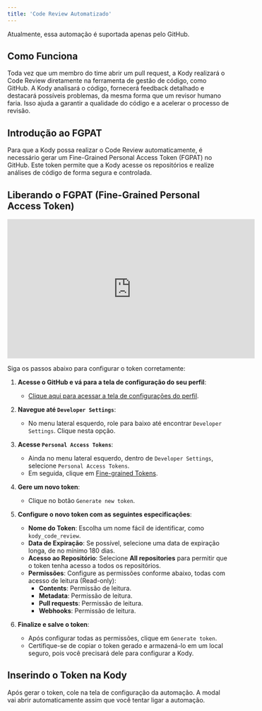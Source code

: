 ```yaml
---
title: 'Code Review Automatizado'
---
```


<Note>Atualmente, essa automação é suportada apenas pelo GitHub.</Note>

## Como Funciona
Toda vez que um membro do time abrir um pull request, a Kody realizará o Code Review diretamente na ferramenta de gestão de código, como GitHub. A Kody analisará o código, fornecerá feedback detalhado e destacará possíveis problemas, da mesma forma que um revisor humano faria. Isso ajuda a garantir a qualidade do código e a acelerar o processo de revisão.

## Introdução ao FGPAT
Para que a Kody possa realizar o Code Review automaticamente, é necessário gerar um Fine-Grained Personal Access Token (FGPAT) no GitHub. Este token permite que a Kody acesse os repositórios e realize análises de código de forma segura e controlada.

## Liberando o FGPAT (Fine-Grained Personal Access Token)

<iframe width="560" height="315" src="https://www.youtube.com/embed/LcmTybPdYHE?si=7dEhKeXQg2EZNoFu" title="YouTube video player" frameborder="0" allow="accelerometer; autoplay; clipboard-write; encrypted-media; gyroscope; picture-in-picture; web-share" referrerpolicy="strict-origin-when-cross-origin" allowfullscreen></iframe>

Siga os passos abaixo para configurar o token corretamente:

1. **Acesse o GitHub e vá para a tela de configuração do seu perfil**:
    - [Clique aqui para acessar a tela de configurações do perfil](https://github.com/settings/profile).

2. **Navegue até `Developer Settings`**:
    - No menu lateral esquerdo, role para baixo até encontrar `Developer Settings`. Clique nesta opção.

3. **Acesse `Personal Access Tokens`**:
    - Ainda no menu lateral esquerdo, dentro de `Developer Settings`, selecione `Personal Access Tokens`.
    - Em seguida, clique em [Fine-grained Tokens](https://github.com/settings/tokens?type=beta).

4. **Gere um novo token**:
    - Clique no botão `Generate new token`.

5. **Configure o novo token com as seguintes especificações**:
    - **Nome do Token**: Escolha um nome fácil de identificar, como `kody_code_review`.
    - **Data de Expiração**: Se possível, selecione uma data de expiração longa, de no mínimo 180 dias.
    - **Acesso ao Repositório**: Selecione **All repositories** para permitir que o token tenha acesso a todos os repositórios.
    - **Permissões**: Configure as permissões conforme abaixo, todas com acesso de leitura (Read-only):
        - **Contents**: Permissão de leitura.
        - **Metadata**: Permissão de leitura.
        - **Pull requests**: Permissão de leitura.
        - **Webhooks**: Permissão de leitura.

6. **Finalize e salve o token**:
    - Após configurar todas as permissões, clique em `Generate token`.
    - Certifique-se de copiar o token gerado e armazená-lo em um local seguro, pois você precisará dele para configurar a Kody.

## Inserindo o Token na Kody

Após gerar o token, cole na tela de configuração da automação. A modal vai abrir automaticamente assim que você tentar ligar a automação.
